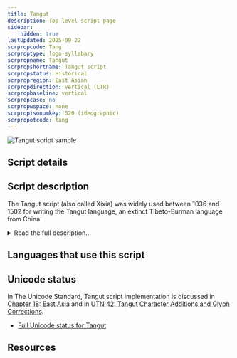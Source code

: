 ```yaml
---
title: Tangut
description: Top-level script page
sidebar:
    hidden: true
lastUpdated: 2025-09-22
scrpropcode: Tang
scrproptype: logo-syllabary
scrpropname: Tangut
scrpropshortname: Tangut script
scrpropstatus: Historical
scrpropregion: East Asian
scrpropdirection: vertical (LTR)
scrpropbaseline: vertical
scrpropcase: no
scrpropwspace: none
scrpropisonumkey: 520 (ideographic)
scrpropotcode: tang
---
```



![Tangut script sample](../images/tang-sample.jpg "Buddhist religious text from Endangered Archives Programme.")

## Script details

<ScriptDetails />

## Script description

The Tangut script (also called Xixia) was widely used between 1036 and 1502 for writing the Tangut language, an extinct Tibeto-Burman language from China.

<details>
<summary>Read the full description...</summary>The script was written with almost 6,000 characters. It was created at the decree of the emperor, and is thought to have been modelled on Chinese. However, although the overall look of the characters resembles Chinese writing, the two scripts are mutually illegible, and the stroke types are different. Another important difference between the two is that Tangut characters are wholly lacking in any pictographic basis, that is, the shapes of the characters are not modelled on the things or concepts that they represent. 

The majority of Tangut characters are composed of at least two distinct components. However, approximately forty have a unitary composition. Some analyses describe these as 'composite' and 'simple' characters, respectively. Simple characters represent either semantic or phonetic information, and can be modified and / or combined to create composite characters. For example, _ɣu_, meaning 'a supernatural being that flies' is written by combining the left side of the character representing 'emperor' with the left side of the character representing 'bird'. The result of this is that characters representing semantically related words also resemble each other visually, despite the lack of a pictographic basis to the characters. The mid 12th century Tangut rhyming dictionary, _The Sea of Characters_ (Wén Hǎi 文海 in Chinese), analyses each composite character in terms of other Tangut characters with which it shares (simple) constituent elements.
</details>

## Languages that use this script

<WsList script='Tang' wsMax='5' />

## Unicode status

In The Unicode Standard, Tangut script implementation is discussed in [Chapter 18: East Asia](https://www.unicode.org/versions/latest/core-spec/chapter-18/#G43635) and in [UTN 42: Tangut Character Additions and Glyph Corrections](https://www.unicode.org/notes/tn42/).

- [Full Unicode status for Tangut](/scrlang/unicode/tang-unicode)



## Resources

<ScriptResources detailSummary='seemore' />

